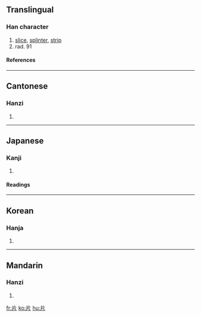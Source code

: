==Translingual==
===Han character===
{{Han char|rn=91|rad=片|as=00|sn=4|four=2202<sub>7</sub>|canj=中中一中 (LLML), 中中一弓 (LLMN)}}
# [[slice]], [[splinter]], [[strip]]
# rad. 91
====References====
{{Han ref|kx=0692.360|dkj=19813|dj=1105.250|hdz=32014.010|uh=7247|ud=29255|bh=A4F9|bd=42233}}

----
==Cantonese==
===Hanzi===
{{yue-hanzi|jyut=|y=pin3}}
# {{defn|Cantonese}}

----
==Japanese==
===Kanji===
{{ja-kanji|grade=6|rs=片00}}
# {{defn|Japanese}} 
====Readings====
{{ja-readings|on=[[へん]] (hen)|kun=[[かた]] (kata), [[きれ]] (kire), [[ぺんす]] (pensu)}}

----
==Korean==
===Hanja===
{{ko-hanja|hangeul=편|eumhun=|rv=pyeon|mr=p'yŏn|y=phyen}}
# {{defn|Korean}}

----
==Mandarin==
===Hanzi===
{{cmn-hanzi|pin=[[piàn]] ([[pian4]])|wg=p'ien<sup>4</sup>}}
# {{defn|Mandarin}}

[[fr:片]]
[[ko:片]]
[[hu:片]]